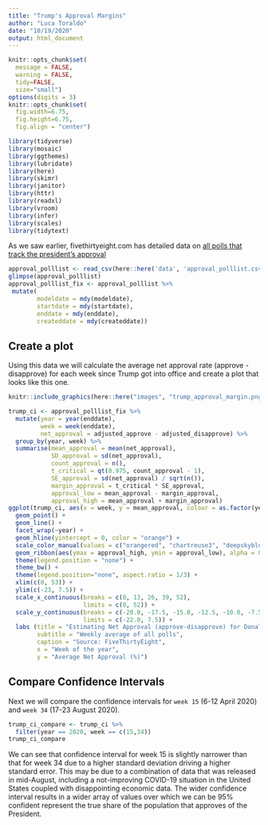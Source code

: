 ```yaml
---
title: "Trump's Approval Margins"
author: "Luca Toraldo"
date: "10/19/2020"
output: html_document
---
```


```r
knitr::opts_chunk$set(
  message = FALSE, 
  warning = FALSE, 
  tidy=FALSE,
  size="small")
options(digits = 3)
knitr::opts_chunk$set(
  fig.width=6.75, 
  fig.height=6.75,
  fig.align = "center")
```
```r
library(tidyverse)
library(mosaic)
library(ggthemes)
library(lubridate)
library(here)
library(skimr)
library(janitor)
library(httr)
library(readxl)
library(vroom)
library(infer)
library(scales)
library(tidytext)
```


As we saw earlier, fivethirtyeight.com has detailed data on [all polls that track the president's approval](https://projects.fivethirtyeight.com/trump-approval-ratings)
```r
approval_polllist <- read_csv(here::here('data', 'approval_polllist.csv'))
glimpse(approval_polllist)
approval_polllist_fix <- approval_polllist %>% 
 mutate(
        modeldate = mdy(modeldate),
        startdate = mdy(startdate),
        enddate = mdy(enddate),
        createddate = mdy(createddate))
```
## Create a plot

Using this data we will calculate the average net approval rate (approve - disapprove) for each week since Trump got into office and create a plot that looks like this one.
```r
knitr::include_graphics(here::here("images", "trump_approval_margin.png"), error = FALSE)
```
```r
trump_ci <- approval_polllist_fix %>% 
  mutate(year = year(enddate),
         week = week(enddate),
         net_approval = adjusted_approve - adjusted_disapprove) %>% 
  group_by(year, week) %>% 
  summarise(mean_approval = mean(net_approval),
            SD_approval = sd(net_approval),
            count_approval = n(),
            t_critical = qt(0.975, count_approval - 1),
            SE_approval = sd(net_approval) / sqrt(n()),
            margin_approval = t_critical * SE_approval,
            approval_low = mean_approval - margin_approval,
            approval_high = mean_approval + margin_approval)
ggplot(trump_ci, aes(x = week, y = mean_approval, colour = as.factor(year))) + 
  geom_point() +
  geom_line() +
  facet_wrap(~year) + 
  geom_hline(yintercept = 0, color = "orange") +
  scale_color_manual(values = c("orangered", "chartreuse3", "deepskyblue", "darkorchid1")) + 
  geom_ribbon(aes(ymax = approval_high, ymin = approval_low), alpha = 0.1) +
  theme(legend.position = "none") +
  theme_bw() +
  theme(legend.position="none", aspect.ratio = 1/3) + 
  xlim(c(0, 53)) + 
  ylim(c(-23, 7.5)) +
  scale_x_continuous(breaks = c(0, 13, 26, 39, 52),
                     limits = c(0, 52)) +
  scale_y_continuous(breaks = c(-20.0, -17.5, -15.0, -12.5, -10.0, -7.5, -5.0, -2.5, 0.0, 2.5, 5.0, 7.5),
                     limits = c(-22.0, 7.5)) +
  labs (title = "Estimating Net Approval (approve-disapprove) for Donald Trump",
        subtitle = "Weekly average of all polls",
        caption = "Source: FiveThirtyEight",
        x = "Week of the year",
        y = "Average Net Approval (%)")
```

## Compare Confidence Intervals

Next we will compare the confidence intervals for `week 15` (6-12 April 2020) and `week 34` (17-23 August 2020).
```r
trump_ci_compare <- trump_ci %>% 
  filter(year == 2020, week == c(15,34))
trump_ci_compare
```
We can see that confidence interval for week 15 is slightly narrower than that for week 34 due to a higher standard deviation driving a higher standard error. This may be due to a combination of data that was released in mid-August, including a not-improving COVID-19 situation in the United States coupled with disappointing economic data. The wider confidence interval results in a wider array of values over which we can be 95% confident represent the true share of the population that approves of the President. 
